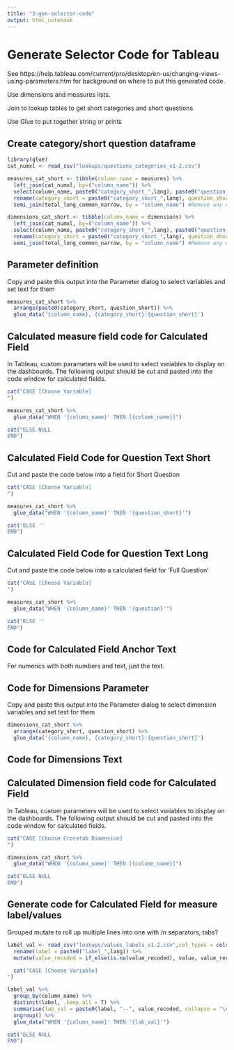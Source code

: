 ```yaml
---
title: "3-gen-selector-code"
output: html_notebook
---
```


# Generate Selector Code for Tableau

See https://help.tableau.com/current/pro/desktop/en-us/changing-views-using-parameters.htm for background on where to put this generated code.

Use dimensions and measures lists. 

Join to lookup tables to get short categories and short questions

Use Glue to put together string or prints

## Create category/short question dataframe
```r
library(glue)
cat_numxl <- read_csv("lookups/questions_categories_v1-2.csv") 

measures_cat_short <- tibble(column_name = measures) %>%
  left_join(cat_numxl, by=("column_name")) %>%
  select(column_name, paste0("category_short_",lang), paste0("question_short_",lang), paste0("question_",lang)) %>%
  rename(category_short = paste0("category_short_",lang), question_short = paste0("question_short_",lang), question = paste0("question_",lang)) %>% 
  semi_join(total_long_common_narrow, by = "column_name") #Remove any column_names that are not in total_long_common_narrow

dimensions_cat_short <- tibble(column_name = dimensions) %>%
  left_join(cat_numxl, by=("column_name")) %>%
  select(column_name, paste0("category_short_",lang), paste0("question_short_",lang), paste0("question_",lang)) %>% 
  rename(category_short = paste0("category_short_",lang), question_short = paste0("question_short_",lang), question = paste0("question_",lang)) %>%
  semi_join(total_long_common_narrow, by = "column_name") #Remove any column_names that are not in total_long_common_narrow

```


## Parameter definition


Copy and paste this output into the Parameter dialog to select variables and set text for them
```r
measures_cat_short %>% 
  arrange(paste0(category_short, question_short)) %>% 
  glue_data('{column_name}, {category_short}:{question_short}')
```


## Calculated measure field code for Calculated Field

In Tableau, custom parameters will be used to select variables to display on the dashboards. The following output should be cut and pasted into the code window for calculated fields. 

```r
cat("CASE [Choose Variable]
")

measures_cat_short %>% 
  glue_data("WHEN '{column_name}' THEN [{column_name}]")

cat("ELSE NULL
END")
```



## Calculated Field Code for Question Text Short

Cut and paste the code below into a field for Short Question

```r
cat("CASE [Choose Variable]
")

measures_cat_short %>% 
  glue_data("WHEN '{column_name}' THEN '{question_short}'")

cat("ELSE ''
END")
```


## Calculated Field Code for Question Text Long

Cut and paste the code below into a calculated field for 'Full Question'

```r
cat("CASE [Choose Variable]
")

measures_cat_short %>% 
  glue_data("WHEN '{column_name}' THEN '{question}'")

cat("ELSE ''
END")
```

## Code for Calculated Field Anchor Text

For numerics with both numbers and text, just the text.

## Code for Dimensions Parameter

Copy and paste this output into the Parameter dialog to select dimension variables and set text for them

```r
dimensions_cat_short %>% 
  arrange(category_short, question_short) %>% 
  glue_data('{column_name}, {category_short}:{question_short}')
```

## Code for Dimensions Text


## Calculated Dimension field code for Calculated Field

In Tableau, custom parameters will be used to select variables to display on the dashboards. The following output should be cut and pasted into the code window for calculated fields. 

```r
cat("CASE [Choose Crosstab Dimension]
")

dimensions_cat_short %>% 
  glue_data("WHEN '{column_name}' THEN [{column_name}]")

cat("ELSE NULL
END")
```


## Generate code for Calculated Field for measure label/values

Grouped mutate to roll up multiple lines into one with /n separators, tabs?

```r
label_val <- read_csv("lookups/values_labels_v1-2.csv",col_types = cols(.default = col_character()), na = "NA") %>%
  rename(label = paste0("label_",lang)) %>%
  mutate(value_recoded = if_else(is.na(value_recoded), value, value_recoded))

```


```r
  cat("CASE [Choose Variable]
")

label_val %>% 
  group_by(column_name) %>% 
  distinct(label, .keep_all = T) %>%
  summarise(lab_val = paste0(label, "--", value_recoded, collapse = "\n")) %>% 
  ungroup() %>%
  glue_data("WHEN '{column_name}' THEN '{lab_val}'")

cat("ELSE NULL
END")
  


```

